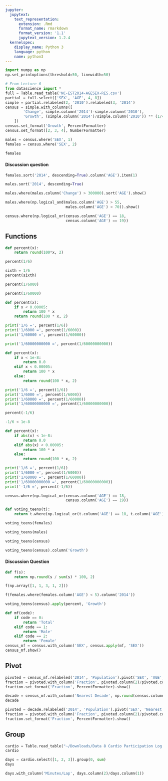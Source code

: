 ```yaml
---
jupyter:
  jupytext:
    text_representation:
      extension: .Rmd
      format_name: rmarkdown
      format_version: '1.1'
      jupytext_version: 1.2.4
  kernelspec:
    display_name: Python 3
    language: python
    name: python3
---
```


```python
import numpy as np
np.set_printoptions(threshold=50, linewidth=50)
```

```python
# From Lecture 6
from datascience import *
full = Table.read_table('NC-EST2014-AGESEX-RES.csv')
partial = full.select(['SEX', 'AGE', 4, 8])
simple = partial.relabeled(2, '2010').relabeled(3, '2014')
census = simple.with_columns([
        'Change', simple.column('2014')-simple.column('2010'),
        'Growth', (simple.column('2014')/simple.column('2010')) ** (1/4) - 1
    ])
census.set_format('Growth', PercentFormatter)
census.set_format([2, 3, 4], NumberFormatter)
```

```python
males = census.where('SEX', 1)
females = census.where('SEX', 2)
```

```python
females
```

#### Discussion question

```python
females.sort('2014', descending=True).column('AGE').item(1)
```

```python
males.sort('2014', descending=True)
```

```python
males.where(males.column('Change') > 300000).sort('AGE').show()
```

```python
males.where(np.logical_and(males.column('AGE') > 55, 
                           males.column('AGE') < 70)).show()
```

```python
census.where(np.logical_or(census.column('AGE') == 18,
                           census.column('AGE') == 19))
```

## Functions

```python
def percent(x):
    return round(100*x, 2)
```

```python
percent(1/6)
```

```python
sixth = 1/6
percent(sixth)
```

```python
percent(1/6000)
```

```python
percent(1/60000)
```

```python
def percent(x):
    if x < 0.00005:
        return 100 * x
    return round(100 * x, 2)
```

```python
print('1/6 =', percent(1/6))
print('1/6000 =', percent(1/6000))
print('1/60000 =', percent(1/60000))
```

```python
print('1/60000000000 =', percent(1/60000000000))
```

```python
def percent(x):
    if x < 1e-8:
        return 0.0
    elif x < 0.00005:
        return 100 * x
    else:
        return round(100 * x, 2)
```

```python
print('1/6 =', percent(1/6))
print('1/6000 =', percent(1/6000))
print('1/60000 =', percent(1/60000))
print('1/60000000000 =', percent(1/60000000000))
```

```python
percent(-1/6)
```

```python
-1/6 < 1e-8
```

```python
def percent(x):
    if abs(x) < 1e-8:
        return 0.0
    elif abs(x) < 0.00005:
        return 100 * x
    else:
        return round(100 * x, 2)
```

```python
print('1/6 =', percent(1/6))
print('1/6000 =', percent(1/6000))
print('1/60000 =', percent(1/60000))
print('1/60000000000 =', percent(1/60000000000))
print('-1/6 =', percent(-1/6))
```

```python
census.where(np.logical_or(census.column('AGE') == 18,
                           census.column('AGE') == 19))
```

```python
def voting_teens(t):
    return t.where(np.logical_or(t.column('AGE') == 18, t.column('AGE') == 19))
```

```python
voting_teens(females)
```

```python
voting_teens(males)
```

```python
voting_teens(census)
```

```python
voting_teens(census).column('Growth')
```

#### Discussion Question

```python
def f(s):
    return np.round(s / sum(s) * 100, 2)
```

```python
f(np.array([1, 1, 3, 1, 2]))
```

```python
f(females.where(females.column('AGE') < 5).column('2014'))
```

```python
voting_teens(census).apply(percent, 'Growth')
```

```python
def mf(code):
    if code == 0:
        return 'Total'
    elif code == 1:
        return 'Male'
    elif code == 2:
        return 'Female'
census_mf = census.with_column('SEX', census.apply(mf, 'SEX'))
census_mf.show()
```

## Pivot

```python
pivoted = census_mf.relabeled('2014', 'Population').pivot('SEX', 'AGE', 'Population', sum)
fraction = pivoted.with_column('Fraction', pivoted.column(2)/pivoted.column(3))
fraction.set_format('Fraction', PercentFormatter).show()
```

```python
decade = census_mf.with_column('Nearest Decade', np.round(census.column('AGE'), -1))
decade
```

```python
pivoted = decade.relabeled('2014', 'Population').pivot('SEX', 'Nearest Decade', 'Population', sum)
fraction = pivoted.with_column('Fraction', pivoted.column(2)/pivoted.column(3))
fraction.set_format('Fraction', PercentFormatter).show()
```

## Group

```python
cardio = Table.read_table("~/Downloads/Data 8 Cardio Participation Log (Responses) - Form Responses 1.csv")
cardio
```

```python
days = cardio.select([1, 2, 3]).group(0, sum)
days
```

```python
days.with_column('Minutes/Lap', days.column(2)/days.column(1))
```

